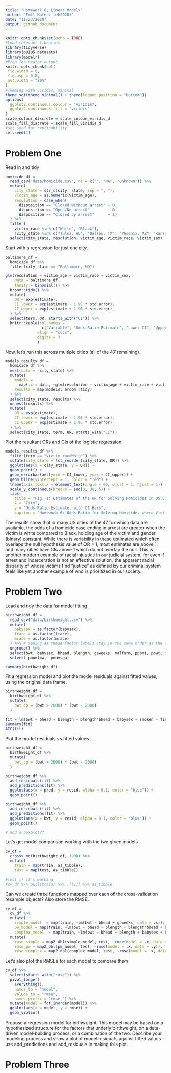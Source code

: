 ```yaml
---
title: "Homework 6, Linear Models"
author: "Emil Hafeez (eh2928)"
date: "11/23/2020"
output: github_document
---
```


```r
knitr::opts_chunk$set(echo = TRUE)
#Load relevant libraries
library(tidyverse)
library(p8105.datasets)
library(modelr)
#Prep for neater output
knitr::opts_chunk$set(
 fig.width = 6,
 fig.asp = 0.8,
 out.width = "80%"
)
#Theming with viridis, minimal
theme_set(theme_minimal() + theme(legend.position = "bottom"))
options(
  ggplot2.continuous.colour = "viridis",
  ggplot2.continuous.fill = "viridis"
)
scale_colour_discrete = scale_colour_viridis_d
scale_fill_discrete = scale_fill_viridis_d
#set seed for replicability
set.seed(1)
```

# Problem One

Read in and tidy
```r
homicide_df = 
  read_csv("data/homicide.csv", na = c("", "NA", "Unknown")) %>% 
  mutate(
    city_state = str_c(city, state, sep = ", "),
    victim_age = as.numeric(victim_age),
    resolution = case_when(
      disposition == "Closed without arrest" ~ 0,
      disposition == "Open/No arrest"        ~ 0,
      disposition == "Closed by arrest"      ~ 1)
  ) %>% 
  filter(
    victim_race %in% c("White", "Black"),
    !city_state %in% c("Tulsa, AL", "Dallas, TX", "Phoenix, AZ", "Kansas City, MO")) %>% 
  select(city_state, resolution, victim_age, victim_race, victim_sex)
```

Start with a regression for just one city.

```r
baltimore_df =
  homicide_df %>% 
  filter(city_state == "Baltimore, MD")

glm(resolution ~ victim_age + victim_race + victim_sex, 
    data = baltimore_df,
    family = binomial()) %>% 
  broom::tidy() %>% 
  mutate(
    OR = exp(estimate),
    CI_lower = exp(estimate - 1.96 * std.error),
    CI_upper = exp(estimate + 1.96 * std.error)
  ) %>% 
  select(term, OR, starts_with("CI")) %>% 
  knitr::kable(col.names =
                c("Variable", "Odds Ratio Estimate", "Lower CI", "Upper CI"),
              align = "cccc", 
              digits = 3
              )
```

Now, let's run this across multiple cities (all of the 47 remaining).

```r
models_results_df = 
  homicide_df %>% 
  nest(data = -city_state) %>% 
  mutate(
    models = 
      map(.x = data, ~glm(resolution ~ victim_age + victim_race + victim_sex, data = .x, family = binomial())),
    results = map(models, broom::tidy)
  ) %>% 
  select(city_state, results) %>% 
  unnest(results) %>% 
  mutate(
    OR = exp(estimate),
    CI_lower = exp(estimate - 1.96 * std.error),
    CI_upper = exp(estimate + 1.96 * std.error)
  ) %>% 
  select(city_state, term, OR, starts_with("CI")) 
```

Plot the resultant ORs and CIs of the logistic regression.

```r
models_results_df %>% 
  filter(term == "victim_raceWhite") %>% 
  mutate(city_state = fct_reorder(city_state, OR)) %>% 
  ggplot(aes(x = city_state, y = OR)) + 
  geom_point() + 
  geom_errorbar(aes(ymin = CI_lower, ymax = CI_upper)) + 
  geom_hline(yintercept = 1, color = "red") +
  theme(axis.text.x = element_text(angle = 60, vjust = 1, hjust = 1)) +
  scale_y_continuous(breaks = seq(0, 30, 5)) +
  labs(
    title = "Fig. 1: Estimates of the OR for Solving Homicides in US Cities",
    x = "City",
    y = "Odds Ratio Estimate, with CI Bars",
    caption = "Homework 6: Odds Ratio for Solving Homicides where Victim is White (vs reference: Black), Holding Age and Binary Gender Constant")
```

The results show that in many US cities of the 47 for which data are available, the odds of a homicide case ending in arrest are greater when the victim is white compared to Black, holding age of the victim and gender (binary) constant. While there is variability in these estimated which often overlaps the null hypothesis value of OR = 1, most estimates are above 1, and many cities have CIs above 1 which do not overlap the null. This is another modern example of racial injustice in our judicial system, for even if arrest and incarceration is not an effective solution, the apparent racial disparity of whose victims find "justice" as defined by our criminal system feels like yet another example of who is prioritized in our society. 

# Problem Two

Load and tidy the data for model fitting.
```r
birthweight_df = 
  read_csv("data/birthweight.csv") %>% 
  mutate(
    babysex = as.factor(babysex),
    frace = as.factor(frace),
    mrace = as.factor(mrace)
  ) %>% # seeing as these factor labels stay in the same order as the data dictionary, regression interpretation will fall along the same lines, and so I leave this as-is rather than add labels and manually order in terms of fct_infreq() or something similar
  ungroup() %>% 
  select(bwt, babysex, bhead, blength, gaweeks, malform, ppbmi, ppwt, delwt, wtgain, mheight, momage, mrace, menarche, frace, fincome, parity, pnumlbw, pnumsga, smoken) %>% 
  select(-pnumlbw, -pnumsga)

summary(birthweight_df)
```



Fit a regression model and plot the model residuals against fitted values, using the original data frame.
```r
birthweight_df =
  birthweight_df %>% 
  mutate(
    bwt_cp = (bwt > 2000) * (bwt - 2000)
  )

fit = lm(bwt ~ bhead + blength + blength*bhead + babysex + smoken + fincome + momage + bwt_cp, data = birthweight_df)
summary(fit)
AIC(fit)
```

Plot the model residuals vs fitted values
```r
birthweight_df =
  birthweight_df %>% 
  mutate(
    bwt_cp = (bwt > 2000) * (bwt - 2000)
  )

birthweight_df %>% 
  add_residuals(fit) %>% 
  add_predictions(fit) %>% 
  ggplot(aes(x = pred, y = resid, alpha = 0.1, color = "blue")) + 
  geom_point()

birthweight_df %>% 
  add_residuals(fit) %>% 
  add_predictions(fit) %>% 
  ggplot(aes(x = bwt, y = resid, alpha = 0.1, color = "blue")) + 
  geom_point()

# add a boxplot??
```

Let's get model comparison working with the two given models

```r
cv_df = 
  crossv_mc(birthweight_df, 1000) %>% 
  mutate(
    train = map(train, as_tibble),
    test = map(test, as_tibble))

#test if it's working
#cv_df %>% pull(train) %>% .[[1]] %>% as_tibble
```

Can we create three functions mapped over each of the cross-validation resample objects? Also store the RMSE. 
```r
cv_df = 
  cv_df %>% 
  mutate(
    simple_model  = map(train, ~lm(bwt ~ bhead + gaweeks, data = .x)),
    pw_model = map(train, ~lm(bwt ~ bhead + blength + blength*bhead + babysex + smoken + fincome + momage + bwt_cp, data = .x)),
    complex_model  = map(train, ~lm(bwt ~ bhead + blength + babysex + bhead*blength + bhead*babysex + blength*babysex +  bhead*blength*babysex, data = .x))) %>% 
  mutate(
    rmse_simple = map2_dbl(simple_model, test, ~rmse(model = .x, data = .y)),
    rmse_pw = map2_dbl(pw_model, test, ~rmse(model = .x, data = .y)),
    rmse_complex = map2_dbl(complex_model, test, ~rmse(model = .x, data = .y)))
```

Let's also plot the RMSEs for each model to compare them
```r
cv_df %>% 
  select(starts_with("rmse")) %>% 
  pivot_longer(
    everything(),
    names_to = "model", 
    values_to = "rmse",
    names_prefix = "rmse_") %>% 
  mutate(model = fct_inorder(model)) %>% 
  ggplot(aes(x = model, y = rmse)) + 
  geom_violin()
```


Propose a regression model for birthweight. This model may be based on a hypothesized structure for the factors that underly birthweight, on a data-driven model-building process, or a combination of the two. Describe your modeling process and show a plot of model residuals against fitted values – use add_predictions and add_residuals in making this plot.















# Problem Three
```r

```


